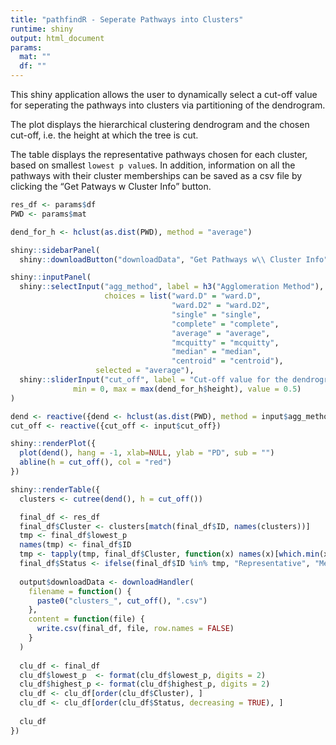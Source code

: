 ```yaml
---
title: "pathfindR - Seperate Pathways into Clusters"
runtime: shiny
output: html_document
params:
  mat: ""
  df: ""
---
```


This shiny application allows the user to dynamically select a cut-off value for seperating the pathways into clusters via partitioning of the dendrogram. 

The plot displays the hierarchical clustering dendrogram and the chosen cut-off, i.e. the height at which the tree is cut.

The table displays the representative pathways chosen for each cluster, based on smallest `lowest p value`s. In addition, information on all the pathways with their cluster memberships can be saved as a csv file by clicking the "Get Patways w\ Cluster Info" button.

```r
res_df <- params$df
PWD <- params$mat

dend_for_h <- hclust(as.dist(PWD), method = "average")

shiny::sidebarPanel(
  shiny::downloadButton("downloadData", "Get Pathways w\\ Cluster Info"))

shiny::inputPanel(
  shiny::selectInput("agg_method", label = h3("Agglomeration Method"), 
                     choices = list("ward.D" = "ward.D", 
                                    "ward.D2" = "ward.D2",
                                    "single" = "single", 
                                    "complete" = "complete",
                                    "average" = "average",
                                    "mcquitty" = "mcquitty",
                                    "median" = "median",
                                    "centroid" = "centroid"), 
                   selected = "average"),
  shiny::sliderInput("cut_off", label = "Cut-off value for the dendrogram:",
              min = 0, max = max(dend_for_h$height), value = 0.5)
)

dend <- reactive({dend <- hclust(as.dist(PWD), method = input$agg_method)})
cut_off <- reactive({cut_off <- input$cut_off})

shiny::renderPlot({
  plot(dend(), hang = -1, xlab=NULL, ylab = "PD", sub = "")
  abline(h = cut_off(), col = "red")
})

shiny::renderTable({
  clusters <- cutree(dend(), h = cut_off())

  final_df <- res_df
  final_df$Cluster <- clusters[match(final_df$ID, names(clusters))]
  tmp <- final_df$lowest_p
  names(tmp) <- final_df$ID
  tmp <- tapply(tmp, final_df$Cluster, function(x) names(x)[which.min(x)])
  final_df$Status <- ifelse(final_df$ID %in% tmp, "Representative", "Member")
  
  output$downloadData <- downloadHandler(
    filename = function() {
      paste0("clusters_", cut_off(), ".csv")
    },
    content = function(file) {
      write.csv(final_df, file, row.names = FALSE)
    }
  )
  
  clu_df <- final_df
  clu_df$lowest_p  <- format(clu_df$lowest_p, digits = 2)
  clu_df$highest_p <- format(clu_df$highest_p, digits = 2)
  clu_df <- clu_df[order(clu_df$Cluster), ]
  clu_df <- clu_df[order(clu_df$Status, decreasing = TRUE), ]
  
  clu_df
})

```
